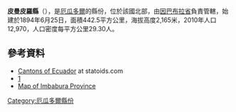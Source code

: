 {{Coord|0|24|0|N|77|58|12|W|display=title}}

'''皮曼皮羅縣'''（{{lang-es|Cantón Pimampiro}}），是[[厄瓜多爾|厄瓜多爾]]的縣份，位於該國北部，由[[因巴布拉省|因巴布拉省]]負責管轄，始建於1894年6月25日，面積442.5平方公里，海拔高度2,165米，2010年人口12,970，人口密度每平方公里29.30人。

==參考資料==
*[http://www.statoids.com/yec.html Cantons of Ecuador] {{Wayback|url=http://www.statoids.com/yec.html |date=20110628180130 }} at statoids.com
*[http://wwww.ecuadorencifras.gob.ec/]{{Dead link|date=2018年6月 |bot=InternetArchiveBot |fix-attempted=no }}
* [http://www.codeso.com/TurismoEcuador/Mapa_Imbabura.html Map of Imbabura Province] {{Wayback|url=http://www.codeso.com/TurismoEcuador/Mapa_Imbabura.html |date=20150515000650 }}

{{厄瓜多爾縣份}}

[[Category:厄瓜多爾縣份|Category:厄瓜多爾縣份]]


{{Ecuador-geo-stub}}